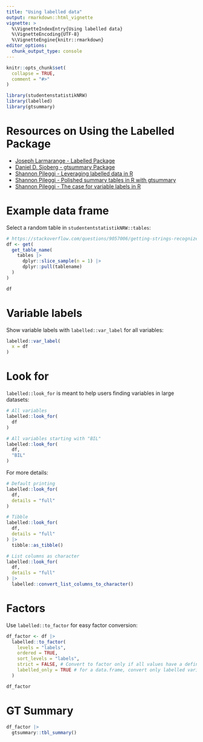 ```yaml
---
title: "Using labelled data"
output: rmarkdown::html_vignette
vignette: >
  %\VignetteIndexEntry{Using labelled data}
  %\VignetteEncoding{UTF-8}
  %\VignetteEngine{knitr::rmarkdown}
editor_options: 
  chunk_output_type: console
---
```


```r
knitr::opts_chunk$set(
  collapse = TRUE,
  comment = "#>"
)
```

```r
library(studentenstatistikNRW)
library(labelled)
library(gtsummary)
```

# Resources on Using the Labelled Package
* [Joseph Larmarange - Labelled Package](https://larmarange.github.io/labelled/index.html)
* [Daniel D. Sjoberg - gtsummary Package](https://www.danieldsjoberg.com/gtsummary/)
* [Shannon Pileggi - Leveraging labelled data in R](https://www.pipinghotdata.com/posts/2020-12-23-leveraging-labelled-data-in-r/)
* [Shannon Pileggi - Polished summary tables in R with gtsummary](https://www.pipinghotdata.com/posts/2021-07-14-polished-summary-tables-in-r-with-gtsummary/)
* [Shannon Pileggi - The case for variable labels in R](https://www.pipinghotdata.com/posts/2022-09-13-the-case-for-variable-labels-in-r/)

# Example data frame

Select a random table in `studententstatistikNRW::tables`:

```r
# https://stackoverflow.com/questions/9057006/getting-strings-recognized-as-variable-names-in-r
df <- get(
  get_table_name(
    tables |> 
      dplyr::slice_sample(n = 1) |> 
      dplyr::pull(tablename)
  )
) 

df
```

# Variable labels

Show variable labels with `labelled::var_label` for all variables:

```r

labelled::var_label(
  x = df
)

```

# Look for

`labelled::look_for` is meant to help users finding variables in large datasets:

```r
# All variables
labelled::look_for(
  df
)

# All variables starting with "BIL"
labelled::look_for(
  df,
  "BIL"
)

```

For more details:

```r
# Default printing
labelled::look_for(
  df,
  details = "full"
)

# Tibble
labelled::look_for(
  df,
  details = "full"
) |> 
  tibble::as_tibble()

# List columns as character
labelled::look_for(
  df,
  details = "full"
) |> 
  labelled::convert_list_columns_to_character()
```

# Factors

Use `labelled::to_factor` for easy factor conversion:

```r
df_factor <- df |>  
  labelled::to_factor(
    levels = "labels",
    ordered = TRUE,
    sort_levels = "labels",
    strict = FALSE, # Convert to factor only if all values have a defined label?
    labelled_only = TRUE # for a data.frame, convert only labelled variables to factors?
  )

df_factor
```

# GT Summary

```r

df_factor |> 
  gtsummary::tbl_summary()

```

